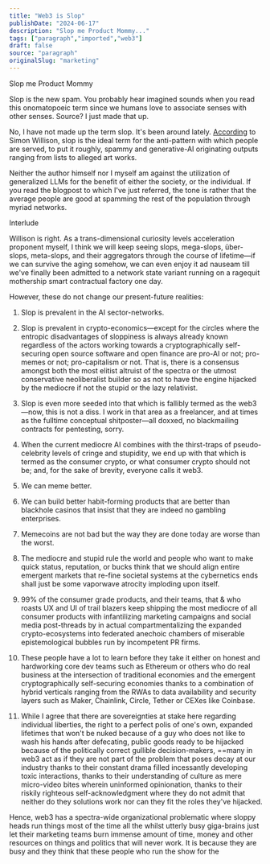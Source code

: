 ```yaml
---
title: "Web3 is Slop"
publishDate: "2024-06-17"
description: "Slop me Product Mommy..."
tags: ["paragraph","imported","web3"]
draft: false
source: "paragraph"
originalSlug: "marketing"
---
```


Slop me Product Mommy

Slop is the new spam. You probably hear imagined sounds when you read this onomatopoeic term since we humans love to associate senses with other senses. Source? I just made that up.

No, I have not made up the term slop. It's been around lately. [According]() to Simon Willison, slop is the ideal term for the anti-pattern with which people are served, to put it roughly, spammy and generative-AI originating outputs ranging from lists to alleged art works. 

Neither the author himself nor I myself am against the utilization of generalized LLMs for the benefit of either the society, or the individual. If you read the blogpost to which I've just referred, the tone is rather that the average people are good at spamming the rest of the population through myriad networks.

Interlude

Willison is right. As a trans-dimensional curiosity levels acceleration proponent myself, I think we will keep seeing slops, mega-slops, über-slops, meta-slops, and their aggregators through the course of lifetime—if we can survive the aging somehow, we can even enjoy it ad nauseam till we've finally been admitted to a network state variant running on a ragequit mothership smart contractual factory one day.

However, these do not change our present-future realities:

01. Slop is prevalent in the AI sector-networks.

02. Slop is prevalent in crypto-economics—except for the circles where the entropic disadvantages of sloppiness is always already known regardless of the actors working towards a cryptographically self-securing open source software and open finance are pro-AI or not; pro-memes or not; pro-capitalism or not. That is, there is a consensus amongst both the most elitist altruist of the spectra or the utmost conservative neoliberalist builder so as not to have the engine hijacked by the mediocre if not the stupid or the lazy relativist.

03. Slop is even more seeded into that which is fallibly termed as the web3—now, this is not a diss. I work in that area as a freelancer, and at times as the fulltime conceptual shitposter—all doxxed, no blackmailing contracts for pentesting, sorry.

04. When the current mediocre AI combines with the thirst-traps of pseudo-celebrity levels of cringe and stupidity, we end up with that which is termed as the consumer crypto, or what consumer crypto should not be; and, for the sake of brevity, everyone calls it web3.

05. We can meme better.

06. We can build better habit-forming products that are better than blackhole casinos that insist that they are indeed no gambling enterprises.

07. Memecoins are not bad but the way they are done today are worse than the worst.

08. The mediocre and stupid rule the world and people who want to make quick status, reputation, or bucks think that we should align entire emergent markets that re-fine societal systems at the cybernetics ends shall just be some vaporwave atrocity imploding upon itself.

09. 99% of the consumer grade products, and their teams, that & who roasts UX and UI of trail blazers keep shipping the most mediocre of all consumer products with infantilizing marketing campaigns and social media post-threads by in actual compartmentalizing the expanded crypto-ecosystems into federated anechoic chambers of miserable epistemological bubbles run by incompetent PR firms.

10. These people have a lot to learn before they take it either on honest and hardworking core dev teams such as Ethereum or others who do real business at the intersection of traditional economies and the emergent cryptographically self-securing economies thanks to a combination of hybrid verticals ranging from the RWAs to data availability and security layers such as Maker, Chainlink, Circle, Tether or CEXes like Coinbase.

11. While I agree that there are sovereignties at stake here regarding individual liberties, the right to a perfect polis of one's own, expanded lifetimes that won't be nuked because of a guy who does not like to wash his hands after defecating, public goods ready to be hijacked because of the politically correct gullible decision-makers, ==many in web3 act as if they are not part of the problem that poses decay at our industry thanks to their constant drama filled incessantly developing toxic interactions, thanks to their understanding of culture as mere micro-video bites wherein uninformed opinionation, thanks to their riskily righteous self-acknowledgment where they do not admit that neither do they solutions work nor can they fit the roles they've hijacked.

Hence, web3 has a spectra-wide organizational problematic where sloppy heads run things most of the time all the whilst utterly busy giga-brains just let their marketing teams burn immense amount of time, money and other resources on things and politics that will never work. It is because they are busy and they think that these people who run the show for the